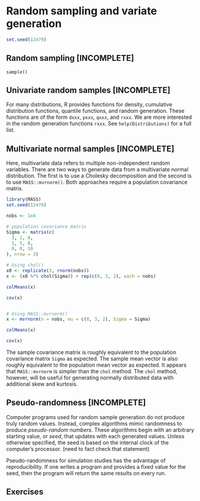 

# Random sampling and variate generation

```r
set.seed(12479)
```


## Random sampling [INCOMPLETE]

`sample()`

## Univariate random samples [INCOMPLETE]

For many distributions, R provides functions for density, cumulative distribution functions, quantile functions, and random generation. These functions are of the form `dxxx`, `pxxx`, `qxxx`, and `rxxx`. We are more interested in the random generation functions `rxxx`. See `help(Distributions)` for a full list. 



## Multivariate normal samples [INCOMPLETE]

Here, multivariate data refers to multiple non-independent random variables. There are two ways to generate data from a multivariate normal distribution. The first is to use a Cholesky decomposition and the second is to use `MASS::mvrnorm()`. Both approaches require a population covariance matrix.

```r
library(MASS)
set.seed(12479)

nobs <- 1e4

# population covariance matrix
Sigma <- matrix(c(
  3, 1, 0,
  1, 5, 0,
  0, 0, 10
), nrow = 3)

# Using chol()
x0 <- replicate(3, rnorm(nobs))
x <- (x0 %*% chol(Sigma)) + rep(c(8, 3, 2), each = nobs)

colMeans(x)

cov(x)


# Using MASS::mvrnorm()
x <- mvrnorm(n = nobs, mu = c(8, 3, 2), Sigma = Sigma)

colMeans(x)

cov(x)
```

The sample covariance matrix is roughly equivalent to the population covariance matrix `Sigma` as expected. The sample mean vector is also roughly equivalent to the population mean vector as expected. It appears that `MASS::mvrnorm` is simpler than the `chol` method. The `chol` method, however, will be useful for generating normally distributed data with additional skew and kurtosis.


## Pseudo-randomness [INCOMPLETE]

Computer programs used for random sample generation do not produce truly random values. Instead, complex algorithms mimic randomness to produce *pseudo-random numbers*. These algorithms begin with an arbitrary starting value, or *seed*, that updates with each generated values. Unless otherwise specified, the seed is based on the internal clock of the computer's processor. (need to fact check that statement)

Pseudo-randomness for simulation studies has the advantage of reproducibility. If one writes a program and provides a fixed value for the seed, then the program will return the same results on every run. 


## Exercises

